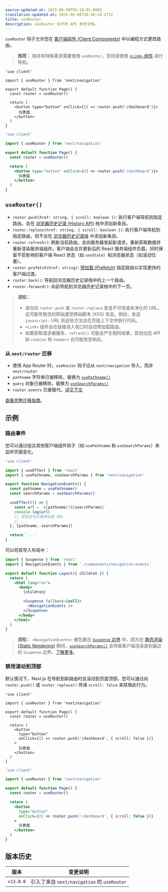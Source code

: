 ```yaml
---
source-updated-at: 2025-06-08T05:18:05.000Z
translation-updated-at: 2025-06-08T20:46:20.271Z
title: useRouter
description: useRouter 钩子的 API 参考文档。
---
```


`useRouter` 钩子允许您在 [客户端组件 (Client Components)](/docs/app/getting-started/server-and-client-components) 中以编程方式更改路由。

> **推荐：** 除非有特殊需求需要使用 `useRouter`，否则请使用 [`<Link>` 组件](/docs/app/api-reference/components/link) 进行导航。

```tsx filename="app/example-client-component.tsx" switcher
'use client'

import { useRouter } from 'next/navigation'

export default function Page() {
  const router = useRouter()

  return (
    <button type="button" onClick={() => router.push('/dashboard')}>
      仪表盘
    </button>
  )
}
```

```jsx filename="app/example-client-component.js" switcher
'use client'

import { useRouter } from 'next/navigation'

export default function Page() {
  const router = useRouter()

  return (
    <button type="button" onClick={() => router.push('/dashboard')}>
      仪表盘
    </button>
  )
}
```

## `useRouter()`

- `router.push(href: string, { scroll: boolean })`: 执行客户端导航到指定路由。会在 [浏览器历史记录 (History API)](https://developer.mozilla.org/docs/Web/API/History_API) 栈中添加新条目。
- `router.replace(href: string, { scroll: boolean })`: 执行客户端导航到指定路由，但不会在 [浏览器历史记录栈](https://developer.mozilla.org/docs/Web/API/History_API) 中添加新条目。
- `router.refresh()`: 刷新当前路由。会向服务器发起新请求，重新获取数据并重新渲染服务端组件。客户端会合并更新后的 React 服务端组件负载，同时保留不受影响的客户端 React 状态（如 `useState`）和浏览器状态（如滚动位置）。
- `router.prefetch(href: string)`: [预加载 (Prefetch)](/docs/app/getting-started/linking-and-navigating#prefetching) 指定路由以实现更快的客户端过渡。
- `router.back()`: 导航回浏览器历史记录栈中的上一个路由。
- `router.forward()`: 向前导航到浏览器历史记录栈中的下一页。

> **须知：**
>
> - 请勿向 `router.push` 或 `router.replace` 发送不可信或未净化的 URL，这可能导致您的网站遭受跨站脚本 (XSS) 攻击。例如，发送 `javascript:` URL 到这些方法会在页面上下文中执行代码。
> - `<Link>` 组件会在链接进入视口时自动预加载路由。
> - 如果获取请求被缓存，`refresh()` 可能会产生相同结果。其他动态 API 如 `cookies` 和 `headers` 也可能改变响应。

### 从 `next/router` 迁移

- 使用 App Router 时，`useRouter` 钩子应从 `next/navigation` 导入，而非 `next/router`
- `pathname` 字符串已被移除，替换为 [`usePathname()`](/docs/app/api-reference/functions/use-pathname)
- `query` 对象已被移除，替换为 [`useSearchParams()`](/docs/app/api-reference/functions/use-search-params)
- `router.events` 已被替代。[详见下文](#router-events)

[查看完整迁移指南](/docs/app/guides/migrating/app-router-migration)。

## 示例

### 路由事件

您可以通过组合其他客户端组件钩子（如 `usePathname` 和 `useSearchParams`）来监听页面变化。

```jsx filename="app/components/navigation-events.js"
'use client'

import { useEffect } from 'react'
import { usePathname, useSearchParams } from 'next/navigation'

export function NavigationEvents() {
  const pathname = usePathname()
  const searchParams = useSearchParams()

  useEffect(() => {
    const url = `${pathname}?${searchParams}`
    console.log(url)
    // 您现在可以使用当前 URL
    // ...
  }, [pathname, searchParams])

  return '...'
}
```

可以将其导入布局中：

```jsx filename="app/layout.js" highlight={2,10-12}
import { Suspense } from 'react'
import { NavigationEvents } from './components/navigation-events'

export default function Layout({ children }) {
  return (
    <html lang="en">
      <body>
        {children}

        <Suspense fallback={null}>
          <NavigationEvents />
        </Suspense>
      </body>
    </html>
  )
}
```

> **须知：** `<NavigationEvents>` 被包裹在 [`Suspense` 边界](/docs/app/api-reference/file-conventions/loading#examples) 中，因为在 [静态渲染 (Static Rendering)](/docs/app/getting-started/partial-prerendering#static-rendering) 期间，[`useSearchParams()`](/docs/app/api-reference/functions/use-search-params) 会导致客户端渲染直到最近的 `Suspense` 边界。[了解更多](/docs/app/api-reference/functions/use-search-params#behavior)。

### 禁用滚动到顶部

默认情况下，Next.js 在导航到新路由时会滚动到页面顶部。您可以通过向 `router.push()` 或 `router.replace()` 传递 `scroll: false` 来禁用此行为。

```tsx filename="app/example-client-component.tsx" switcher
'use client'

import { useRouter } from 'next/navigation'

export default function Page() {
  const router = useRouter()

  return (
    <button
      type="button"
      onClick={() => router.push('/dashboard', { scroll: false })}
    >
      仪表盘
    </button>
  )
}
```

```jsx filename="app/example-client-component.jsx" switcher
'use client'

import { useRouter } from 'next/navigation'

export default function Page() {
  const router = useRouter()

  return (
    <button
      type="button"
      onClick={() => router.push('/dashboard', { scroll: false })}
    >
      仪表盘
    </button>
  )
}
```

## 版本历史

| 版本       | 变更说明                                     |
| ---------- | ------------------------------------------- |
| `v13.0.0`  | 引入了来自 `next/navigation` 的 `useRouter` |